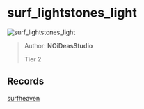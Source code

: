 
# surf_lightstones_light

![surf_lightstones_light](https://raw.githubusercontent.com/Sayt123/SurfMapPics/Maps-and-bonuses/csgo/surf_lightstones_light.jpg)

> Author: **NOiDeasStudio**
>
> Tier 2

## Records

[surfheaven](https://surfheaven.eu/map/surf_lightstones_light)
